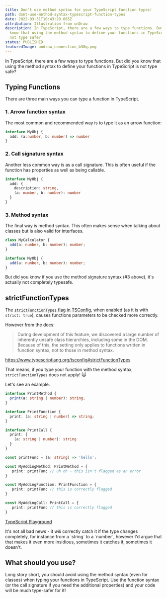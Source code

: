 ```yaml
---
title: Don't use method syntax for your TypeScript function types!
path: dont-use-method-syntax-typescript-function-types
date: 2022-03-31T10:43:29.065Z
attribution: Illustration from unDraw
description: In TypeScript, there are a few ways to type functions. But did you
  know that using the method syntax to define your functions in TypeScript is
  not type safe?
status: PUBLISHED
featuredImage: undraw_connection_b38q.png
---
```

In TypeScript, there are a few ways to type functions. But did you know that using the method syntax to define your functions in TypeScript is not type safe?

## Typing Functions

There are three main ways you can type a function in TypeScript.

### 1. Arrow function syntax

The most common and recommended way is to type it as an arrow function:

```ts
interface MyObj {
  add: (a:number, b: number) => number
}
```

### 2. Call signature syntax

Another less common way is as a call signature. This is often useful if the function has properties as well as being callable.

```ts
interface MyObj {
  add: {
    description: string,
    (a: number, b: number): number
  }
}
```

### 3. Method syntax

The final way is method syntax. This often makes sense when talking about classes but is also valid for interfaces.

```ts
class MyCalculator {
  add(a: number, b: number): number;
}

interface MyObj {
  add(a: number, b: number): number;
}
```

But did you know if you use the method signature syntax (#3 above), it's actually not completely typesafe. 

## strictFunctionTypes

The [`strictFunctionTypes` flag in TSConfig](https://www.typescriptlang.org/tsconfig#strictFunctionTypes), when enabled (as it is with `strict: true`), causes functions parameters to be checked more correctly.

However from the docs: 

> During development of this feature, we discovered a large number of inherently unsafe class hierarchies, including some in the DOM. Because of this, the setting only applies to functions written in function syntax, not to those in method syntax.

https://www.typescriptlang.org/tsconfig#strictFunctionTypes

That means, if you type your function with the method syntax, `strictFunctionTypes` does not apply! 🙀

Let's see an example.

```ts
interface PrintMethod {
  print(a: string | number): string;
}

interface PrintFunction {
  print: (a: string | number) => string;
}

interface PrintCall {
  print: {
    (a: string | number): string
  }
}

const printFunc = (a: string) => 'hello';

const MyAddingMethod: PrintMethod = {
   print: printFunc // uh oh - this isn't flagged as an error
}

const MyAddingFunction: PrintFunction = {
   print: printFunc // this is correctly flagged
}

const MyAddingCall: PrintCall = {
   print: printFunc // this is correctly flagged
}
```

[TypeScript Playground](https://www.typescriptlang.org/play?#code/JYOwLgpgTgZghgYwgAgApVGAshMALAewBNkBvAWAChlkAHDcACjgC5kBnMBgc2QB9kIAK4BbAEbQAlG048A3FQC+VKpmjwkaBmACCUKAQDuZKjXqY2zGV1C8Bw8VOQBeAHwcbIbgsrLKq8HVEFHRMAGE4ABtIk2o6bTYKOJorDx5+QVEJKGk021NkPz8qBAIQTnjMADEhEAQXZFTZW0kXdwByPAhognafErKKrABPHSIiWxx8YjZQ8CnCEmdYmkrwNnNwGrrkAHpd5CE8ZAJjgFpkfGB2ZGuQdrBkGEi4bm4IEjgbuBBkaAMoEoVJRSuVHiMxhMvHoDIZZtoYUYGklVpswBttNt6vtLnhrrcbqV9BAEGBIsMni83h8gf4QYNwaNxrYItF4eEojFliizAk1mAsXsDlcbviiVASWSKc9Xu8iEogA)

It's not all bad news - it *will* correctly catch it if the type changes completely, for instance from a \`string\` to a \`number\`, however I'd argue that that makes it even more insidious, sometimes it catches it, sometimes it doesn't.

## What should you use?

Long story short, you should avoid using the method syntax (even for classes) when typing your functions in TypeScript. Use the function syntax (or the call signature if you need the additional properties) and your code will be much type-safer for it!